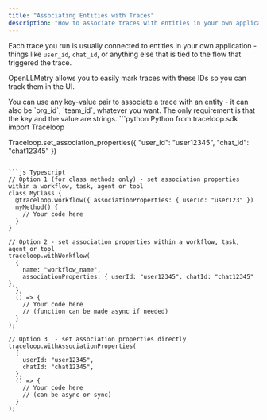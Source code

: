 ```yaml
---
title: "Associating Entities with Traces"
description: "How to associate traces with entities in your own application"
---
```


Each trace you run is usually connected to entities in your own application -
things like `user_id`, `chat_id`, or anything else that is tied to the flow that triggered the trace.

OpenLLMetry allows you to easily mark traces with these IDs so you can track them in the UI.

<Tip>
  You can use any key-value pair to associate a trace with an entity - it can
  also be `org_id`, `team_id`, whatever you want. The only requirement is that
  the key and the value are strings.
</Tip>

<CodeGroup>
```python Python
from traceloop.sdk import Traceloop
 
Traceloop.set_association_properties({ "user_id": "user12345", "chat_id": "chat12345" })
```

```js Typescript
// Option 1 (for class methods only) - set association properties within a workflow, task, agent or tool
class MyClass {
  @traceloop.workflow({ associationProperties: { userId: "user123" })
  myMethod() {
    // Your code here
  }
}

// Option 2 - set association properties within a workflow, task, agent or tool
traceloop.withWorkflow(
  {
    name: "workflow_name",
    associationProperties: { userId: "user12345", chatId: "chat12345" },
  },
  () => {
    // Your code here
    // (function can be made async if needed)
  }
);

// Option 3  - set association properties directly
traceloop.withAssociationProperties(
  {
    userId: "user12345",
    chatId: "chat12345",
  },
  () => {
    // Your code here
    // (can be async or sync)
  }
);
```

</CodeGroup>
